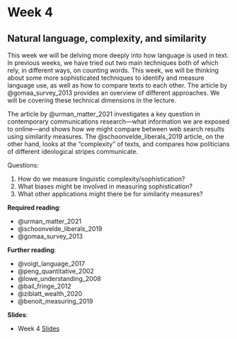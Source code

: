 # Week 4

## Natural language, complexity, and similarity

This week we will be delving more deeply into how language is used in text. In previous weeks, we have tried out two main techniques both of which rely, in different ways, on counting words. This week, we will be thinking about some more sophisticated techniques to identify and measure language use, as well as how to compare texts to each other. The article by @gomaa_survey_2013 provides an overview of different approaches. We will be covering these technical dimensions in the lecture.

The article by @urman_matter_2021 investigates a key question in contemporary communications research---what information we are exposed to online---and shows how we might compare between web search results using similarity measures. The @schoonvelde_liberals_2019 article, on the other hand, looks at the "complexity" of texts, and compares how politicians of different ideological stripes communicate.

Questions:

1. How do we measure linguistic complexity/sophistication?
2. What biases might be involved in measuring sophistication?
3. What other applications might there be for similarity measures?

**Required reading**:

- @urman_matter_2021
- @schoonvelde_liberals_2019
- @gomaa_survey_2013

**Further reading**:

- @voigt_language_2017
- @peng_quantitative_2002
- @lowe_understanding_2008
- @bail_fringe_2012
- @ziblatt_wealth_2020
- @benoit_measuring_2019

**Slides**:

- Week 4 [Slides](https://docs.google.com/presentation/d/1SpEZVfejaul9dQyeaIvQlSIyLVyRJ8w5yMzr7LoVnc4/edit?usp=sharing)